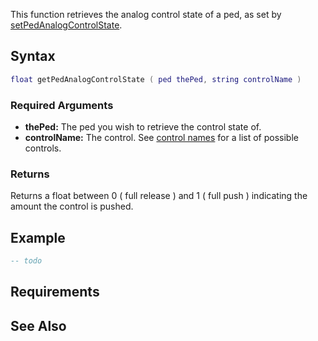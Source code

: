 
{{Client function}}
This function retrieves the analog control state of a ped, as set by [[/setPedAnalogControlState.md|setPedAnalogControlState]].

==Syntax==
<syntaxhighlight lang="lua">float getPedAnalogControlState ( ped thePed, string controlName )</syntaxhighlight>

===Required Arguments===
*'''thePed:''' The ped you wish to retrieve the control state of.
*'''controlName:''' The control. See [[/control names.md|control names]] for a list of possible controls.

===Returns===
Returns a float between 0 ( full release ) and 1 ( full push ) indicating the amount the control is pushed.

==Example==
<syntaxhighlight lang="lua">
-- todo
</syntaxhighlight>

==Requirements==
{{Requirements|n/a|1.3.0-9.04185|}}

==See Also==
{{Ped functions}}